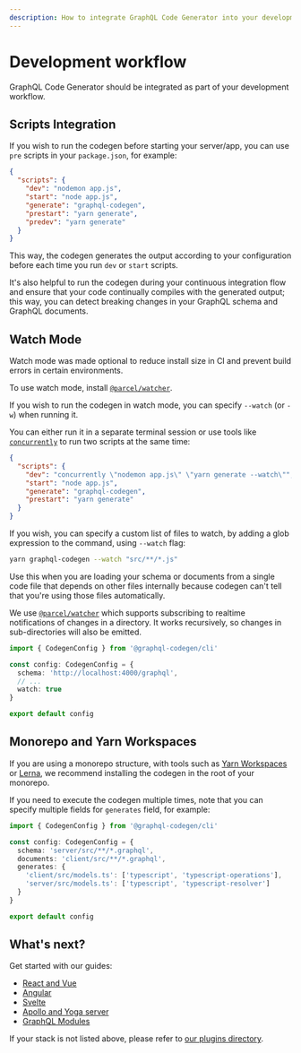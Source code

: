 ```yaml
---
description: How to integrate GraphQL Code Generator into your development workflow. Learn how to run it in watch mode, or as part of your CI flow.
---
```



# Development workflow

GraphQL Code Generator should be integrated as part of your development workflow.

## Scripts Integration

If you wish to run the codegen before starting your server/app, you can use `pre` scripts in your `package.json`, for example:

```json filename="package.json" {6-7}
{
  "scripts": {
    "dev": "nodemon app.js",
    "start": "node app.js",
    "generate": "graphql-codegen",
    "prestart": "yarn generate",
    "predev": "yarn generate"
  }
}
```

This way, the codegen generates the output according to your configuration before each time you run `dev` or `start` scripts.

It's also helpful to run the codegen during your continuous integration flow and ensure that your code continually compiles with the generated output; this way, you can detect breaking changes in your GraphQL schema and GraphQL documents.

## Watch Mode

<Callout type="info">
Watch mode was made optional to reduce install size in CI and prevent build errors in certain environments.

To use watch mode, install [`@parcel/watcher`](https://www.npmjs.com/package/@parcel/watcher).
</Callout>

If you wish to run the codegen in watch mode, you can specify `--watch` (or `-w`) when running it.

You can either run it in a separate terminal session or use tools like [`concurrently`](https://npmjs.com/package/concurrently) to run two scripts at the same time:

```json {3} /--watch/
{
  "scripts": {
    "dev": "concurrently \"nodemon app.js\" \"yarn generate --watch\"",
    "start": "node app.js",
    "generate": "graphql-codegen",
    "prestart": "yarn generate"
  }
}
```

If you wish, you can specify a custom list of files to watch, by adding a glob expression to the command, using `--watch` flag:

```sh /"src/**/*.js"/
yarn graphql-codegen --watch "src/**/*.js"
```

Use this when you are loading your schema or documents from a single code file that depends on other files internally because codegen can't tell that you're using those files automatically.

We use [`@parcel/watcher`](https://github.com/parcel-bundler/watcher) which supports subscribing to realtime notifications of changes in a directory. It works recursively, so changes in sub-directories will also be emitted.

```ts {6-10}
import { CodegenConfig } from '@graphql-codegen/cli'

const config: CodegenConfig = {
  schema: 'http://localhost:4000/graphql',
  // ...
  watch: true
}

export default config
```

## Monorepo and Yarn Workspaces

If you are using a monorepo structure, with tools such as [Yarn Workspaces](https://yarnpkg.com/lang/en/docs/workspaces) or [Lerna](https://github.com/lerna/lerna), we recommend installing the codegen in the root of your monorepo.

If you need to execute the codegen multiple times, note that you can specify multiple fields for `generates` field, for example:

```ts {7-8}
import { CodegenConfig } from '@graphql-codegen/cli'

const config: CodegenConfig = {
  schema: 'server/src/**/*.graphql',
  documents: 'client/src/**/*.graphql',
  generates: {
    'client/src/models.ts': ['typescript', 'typescript-operations'],
    'server/src/models.ts': ['typescript', 'typescript-resolver']
  }
}

export default config
```

## What's next?

Get started with our guides:

- [React and Vue](/docs/guides/react-vue)
- [Angular](/docs/guides/angular)
- [Svelte](/docs/guides/svelte)
- [Apollo and Yoga server](/docs/guides/graphql-server-apollo-yoga)
- [GraphQL Modules](/docs/guides/graphql-modules)

If your stack is not listed above, please refer to [our plugins directory](/plugins).
